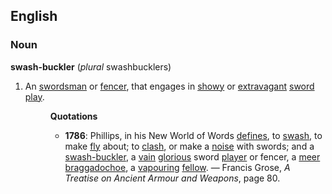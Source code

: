 ==English==
===Noun===
'''swash-buckler''' (''plural'' swashbucklers)
# An [[swordsman]] or [[fencer]], that engages in [[showy]] or [[extravagant]] [[sword]] [[play]].
#:'''Quotations'''
#:*'''1786''': Phillips, in his New World of Words [[define]]s, to [[swash]], to make [[fly]] about; to [[clash]], or make a [[noise]] with swords; and a [[swash-buckler]], a [[vain]] [[glorious]] sword [[player]] or fencer, a [[meer]] [[braggadochoe]], a [[vapour]]ing [[fellow]]. &mdash; Francis Grose, ''A Treatise on Ancient Armour and Weapons'', page 80.